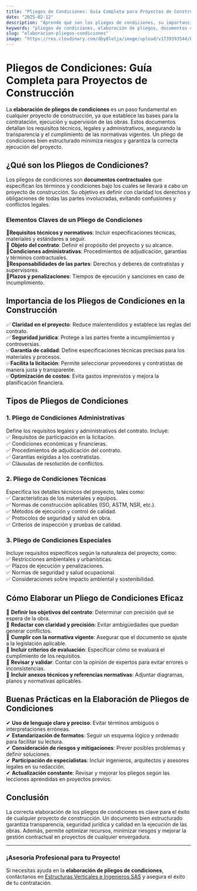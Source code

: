 ```yaml
---
title: "Pliegos de Condiciones: Guía Completa para Proyectos de Construcción"
date: "2025-02-12"
description: "Aprende qué son los pliegos de condiciones, su importancia en proyectos de construcción y cómo elaborarlos correctamente."
keywords: "pliegos de condiciones, elaboración de pliegos, documentos contractuales, especificaciones técnicas, construcción, licitaciones, contratación de obras"
slug: "elaboracion-pliegos-condiciones"
image: "https://res.cloudinary.com/dby8lelja/image/upload/v1739393544/Estructuras%20Verticales%20e%20Ingenieros%20SAS/Imagenes%20Blog/Elaboracion_pliegos_de_condiciones_vn5pok.webp"
---
```


# Pliegos de Condiciones: Guía Completa para Proyectos de Construcción

La **elaboración de pliegos de condiciones** es un paso fundamental en cualquier proyecto de construcción, ya que establece las bases para la contratación, ejecución y supervisión de las obras. Estos documentos detallan los requisitos técnicos, legales y administrativos, asegurando la transparencia y el cumplimiento de las normativas vigentes. Un pliego de condiciones bien estructurado minimiza riesgos y garantiza la correcta ejecución del proyecto.

## ¿Qué son los Pliegos de Condiciones?  

Los pliegos de condiciones son **documentos contractuales** que especifican los términos y condiciones bajo los cuales se llevará a cabo un proyecto de construcción. Su objetivo es definir con claridad los derechos y obligaciones de todas las partes involucradas, evitando confusiones y conflictos legales. 

### Elementos Claves de un Pliego de Condiciones  

🔹**Requisitos técnicos y normativos**: Incluir especificaciones técnicas, materiales y estándares a seguir.  
🔹 **Objeto del contrato**: Definir el propósito del proyecto y su alcance.  
🔹**Condiciones administrativas**: Procedimientos de adjudicación, garantías y términos contractuales.  
🔹**Responsabilidades de las partes**: Derechos y deberes de contratistas y supervisores.  
🔹**Plazos y penalizaciones**: Tiempos de ejecución y sanciones en caso de incumplimiento.  

## Importancia de los Pliegos de Condiciones en la Construcción  

✅ **Claridad en el proyecto**: Reduce malentendidos y establece las reglas del contrato.  
✅ **Seguridad jurídica**: Protege a las partes frente a incumplimientos y controversias.  
✅**Garantía de calidad**: Define especificaciones técnicas precisas para los materiales y procesos.  
✅**Facilita la licitación**: Permite seleccionar proveedores y contratistas de manera justa y transparente.  
✅**Optimización de costos**: Evita gastos imprevistos y mejora la planificación financiera.  

## Tipos de Pliegos de Condiciones  

### 1. Pliego de Condiciones Administrativas  
Define los requisitos legales y administrativos del contrato. Incluye:  
✅ Requisitos de participación en la licitación.  
✅ Condiciones económicas y financieras.  
✅ Procedimientos de adjudicación del contrato.  
✅ Garantías exigidas a los contratistas.  
✅ Cláusulas de resolución de conflictos.  

### 2. Pliego de Condiciones Técnicas  
Especifica los detalles técnicos del proyecto, tales como:  
✅ Características de los materiales y equipos.  
✅ Normas de construcción aplicables (ISO, ASTM, NSR, etc.).  
✅ Métodos de ejecución y control de calidad.  
✅ Protocolos de seguridad y salud en obra.  
✅ Criterios de inspección y pruebas de calidad.  

### 3. Pliego de Condiciones Especiales  
Incluye requisitos específicos según la naturaleza del proyecto, como:  
✅ Restricciones ambientales y urbanísticas.  
✅ Plazos de ejecución y penalizaciones.  
✅ Normas de seguridad y salud ocupacional.  
✅ Consideraciones sobre impacto ambiental y sostenibilidad.  

## Cómo Elaborar un Pliego de Condiciones Eficaz  

📌 **Definir los objetivos del contrato**: Determinar con precisión qué se espera de la obra.  
📌 **Redactar con claridad y precisión**: Evitar ambigüedades que puedan generar conflictos.  
📌 **Cumplir con la normativa vigente**: Asegurar que el documento se ajuste a la legislación aplicable.  
📌 **Incluir criterios de evaluación**: Especificar cómo se evaluará el cumplimiento de los requisitos.  
📌 **Revisar y validar**: Contar con la opinión de expertos para evitar errores o inconsistencias.  
📌 **Incluir anexos técnicos y referencias normativas**: Adjuntar diagramas, planos y normativas aplicables.  

## Buenas Prácticas en la Elaboración de Pliegos de Condiciones  

✔ **Uso de lenguaje claro y preciso**: Evitar términos ambiguos o interpretaciones erróneas.  
✔ **Estandarización de formatos**: Seguir un esquema lógico y ordenado para facilitar su lectura.  
✔ **Consideración de riesgos y mitigaciones**: Prever posibles problemas y definir soluciones.  
✔ **Participación de especialistas**: Incluir ingenieros, arquitectos y asesores legales en su redacción.  
✔ **Actualización constante**: Revisar y mejorar los pliegos según las lecciones aprendidas en proyectos previos.  

## Conclusión  

La correcta elaboración de los pliegos de condiciones es clave para el éxito de cualquier proyecto de construcción. Un documento bien estructurado garantiza transparencia, seguridad jurídica y calidad en la ejecución de las obras. Además, permite optimizar recursos, minimizar riesgos y mejorar la gestión contractual en proyectos de cualquier envergadura. 

---  

### ¡Asesoría Profesional para tu Proyecto!  

Si necesitas ayuda en la **elaboración de pliegos de condiciones**, contáctanos en [Estructuras Verticales e Ingenieros SAS](https://www.estructurasverticales.com/) y asegura el éxito de tu contratación.
